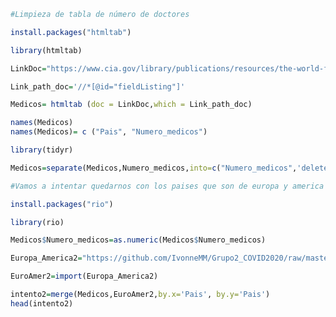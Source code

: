 ```r
#Limpieza de tabla de número de doctores
```


```r
install.packages("htmltab")


```

```r
library(htmltab)
```

```r
LinkDoc="https://www.cia.gov/library/publications/resources/the-world-factbook/fields/359.html"

Link_path_doc='//*[@id="fieldListing"]'
```

```r
Medicos= htmltab (doc = LinkDoc,which = Link_path_doc)
```

```r
names(Medicos)
names(Medicos)= c ("Pais", "Numero_medicos")
```

```r
library(tidyr)
```


```r
Medicos=separate(Medicos,Numero_medicos,into=c("Numero_medicos",'delete'), "\\ ")[,-3]
```



```r
#Vamos a intentar quedarnos con los paises que son de europa y america 
```


```r
install.packages("rio")
```

```r
library(rio)
```

```r
Medicos$Numero_medicos=as.numeric(Medicos$Numero_medicos)
```


```r
Europa_America2="https://github.com/IvonneMM/Grupo2_COVID2020/raw/master/America%20y%20Europa3%20(3).xls"

EuroAmer2=import(Europa_America2)

```


```r
intento2=merge(Medicos,EuroAmer2,by.x='Pais', by.y='Pais') 
head(intento2)
```


